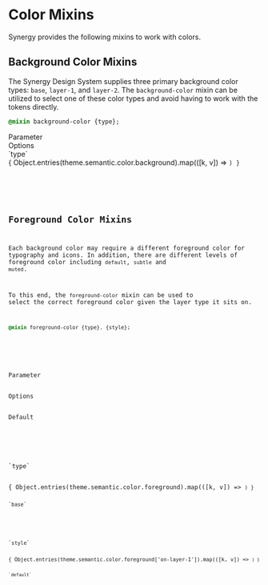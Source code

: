 
<Meta title="Docs/Developers/Mixins/Color"/>

# Color Mixins

Synergy provides the following mixins to work with colors.

## Background Color Mixins

The Synergy Design System supplies three primary background color types: `base`, `layer-1`, and `layer-2`. The `background-color` mixin can be utilized to select one of these color types and avoid having to work with the tokens directly.

```css
@mixin background-color {type};
```

<div className="table margin-top">
    <div>
        <div>Parameter</div>
        <div>Options</div>
    </div>
    <div>
        <div>`type`</div>
        <div>{ Object.entries(theme.semantic.color.background).map(([k, v]) => <Code k={k} value={v} url="/?path=/docs/synergy-design-system-developer-docs-tokens-color--docs#background-color-tokens"/>) }</div>
    </div>
</div>


## Foreground Color Mixins

Each background color may require a different foreground color for typography and icons. In addition, there are different levels of foreground color including `default`, `subtle` and `muted`.

To this end, the `foreground-color` mixin can be used to select the correct foreground color given the layer type it sits on.

```css
@mixin foreground-color {type}, {style};
```

<div className="table margin-top">
    <div>
        <div>Parameter</div>
        <div>Options</div>
        <div>Default</div>
    </div>
    <div>
        <div>`type`</div>
        <div>{ Object.entries(theme.semantic.color.foreground).map(([k, v]) => <Code k={k} value={v} url="/?path=/docs/synergy-design-system-developer-docs-tokens-color--docs#foreground-color-tokens"/>) }</div>
        <div>`base`</div>
    </div>
    <div>
        <div>`style`</div>
        <div>{ Object.entries(theme.semantic.color.foreground['on-layer-1']).map(([k, v]) => <Code k={k} value={v} url="/?path=/docs/synergy-design-system-developer-docs-tokens-color--docs#foreground-color-tokens"/>) }</div>
        <div>`default`</div>
    </div>
</div>